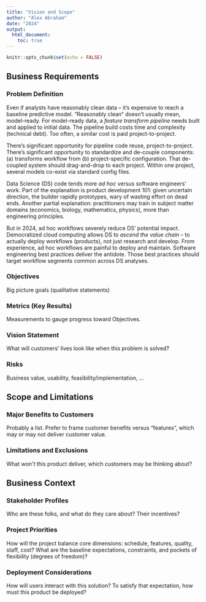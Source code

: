 ```yaml
---
title: "Vision and Scope"
author: "Alex Abraham"
date: "2024"
output: 
  html_document:
    toc: true
---
```


```r
knitr::opts_chunk$set(echo = FALSE)
```

## Business Requirements

### Problem Definition

Even if analysts have reasonably clean data -- 
it's expensive to reach a baseline predictive model. 
"Reasonably clean" doesn't usually mean, model-ready.
For model-ready data, a _feature transform pipeline_ needs 
built and applied to initial data. 
The pipeline build costs time and complexity (technical debt). 
Too often, a similar cost is paid project-to-project. 

There's significant opportunity for pipeline code reuse, project-to-project. 
There's significant opportunity to standardize and de-couple components:
(a) transforms workflow from (b) project-specific configuration. 
That de-coupled system should drag-and-drop to each project.
Within one project, several models co-exist via standard config files.

Data Science (DS) code tends more _ad hoc_ versus software engineers' work.
Part of the explanation is product development 101: given uncertain direction,
the builder rapidly prototypes, wary of wasting effort on dead ends.
Another partial explanation: practitioners may train in subject matter domains 
(economics, biology, mathematics, physics), more than engineering principles.

But in 2024, ad hoc workflows severely reduce DS' potential impact.
Democratized cloud computing allows DS to _ascend the value chain_ -- 
to actually deploy workflows (products), not just research and develop. 
From experience, ad hoc workflows are painful to deploy and maintain. 
Software engineering best practices deliver the antidote.
Those best practices should target workflow segments common across DS analyses.


### Objectives

Big picture goals (qualitative statements)

### Metrics (Key Results)

Measurements to gauge progress toward Objectives.

### Vision Statement

What will customers' lives look like when this problem is solved?

### Risks

Business value, usability, feasibility/implementation, ...


## Scope and Limitations

### Major Benefits to Customers

Probably a list. Prefer to frame customer benefits versus "features",
which may or may not deliver customer value.

### Limitations and Exclusions

What _won't_ this product deliver, which customers may be thinking about?


## Business Context

### Stakeholder Profiles

Who are these folks, and what do they care about? Their incentives?

### Project Priorities

How will the project balance core dimensions: 
schedule, features, quality, staff, cost?
What are the baseline expectations, constraints, 
and pockets of flexibility (degrees of freedom)?

### Deployment Considerations

How will users interact with this solution? 
To satisfy that expectation, how must this product be deployed?